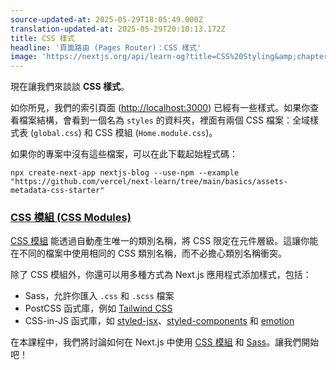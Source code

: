```yaml
---
source-updated-at: 2025-05-29T18:05:49.000Z
translation-updated-at: 2025-05-29T20:10:13.172Z
title: CSS 樣式
headline: '頁面路由 (Pages Router)：CSS 樣式'
image: 'https://nextjs.org/api/learn-og?title=CSS%20Styling&amp;chapter=15'
---
```


現在讓我們來談談 **CSS 樣式**。

如你所見，我們的索引頁面 ([http://localhost:3000](http://localhost:3000)) 已經有一些樣式。如果你查看檔案結構，會看到一個名為 `styles` 的資料夾，裡面有兩個 CSS 檔案：全域樣式表 (`global.css`) 和 CSS 模組 (`Home.module.css`)。

如果你的專案中沒有這些檔案，可以在此下載起始程式碼：

```
npx create-next-app nextjs-blog --use-npm --example "https://github.com/vercel/next-learn/tree/main/basics/assets-metadata-css-starter"
```

### [CSS 模組 (CSS Modules)](#css-modules)

[CSS 模組](/docs/basic-features/built-in-css-support) 能透過自動產生唯一的類別名稱，將 CSS 限定在元件層級。這讓你能在不同的檔案中使用相同的 CSS 類別名稱，而不必擔心類別名稱衝突。

除了 CSS 模組外，你還可以用多種方式為 Next.js 應用程式添加樣式，包括：

* Sass，允許你匯入 `.css` 和 `.scss` 檔案
* PostCSS 函式庫，例如 [Tailwind CSS](https://github.com/vercel/next.js/tree/canary/examples/with-tailwindcss)
* CSS-in-JS 函式庫，如 [styled-jsx](https://github.com/vercel/styled-jsx)、[styled-components](https://github.com/vercel/next.js/tree/canary/examples/with-styled-components) 和 [emotion](https://github.com/vercel/next.js/tree/canary/examples/with-emotion)

在本課程中，我們將討論如何在 Next.js 中使用 [CSS 模組](/docs/basic-features/built-in-css-support#adding-component-level-css) 和 [Sass](/docs/basic-features/built-in-css-support#sass-support)。讓我們開始吧！